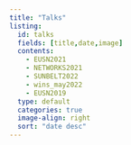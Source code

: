 ```yaml
---
title: "Talks"
listing:
  id: talks
  fields: [title,date,image]
  contents: 
    - EUSN2021
    - NETWORKS2021
    - SUNBELT2022
    - wins_may2022
    - EUSN2019
  type: default
  categories: true
  image-align: right
  sort: "date desc"
---
```


